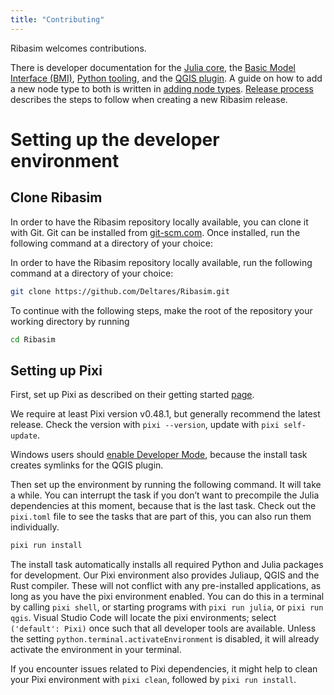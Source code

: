 ```yaml
---
title: "Contributing"
---
```


Ribasim welcomes contributions.

There is developer documentation for the [Julia core](/dev/core.qmd), the [Basic Model Interface (BMI)](/dev/bmi.qmd), [Python tooling](/dev/python.qmd), and the [QGIS plugin](/dev/qgis.qmd).
A guide on how to add a new node type to both is written in [adding node types](/dev/addnode.qmd).
[Release process](/dev/release.qmd) describes the steps to follow when creating a new Ribasim release.

# Setting up the developer environment

## Clone Ribasim

In order to have the Ribasim repository locally available, you can clone it with Git.
Git can be installed from [git-scm.com](https://git-scm.com/downloads).
Once installed, run the following command at a directory of your choice:

In order to have the Ribasim repository locally available, run the following command at a directory of your choice:

```sh
git clone https://github.com/Deltares/Ribasim.git
```

To continue with the following steps, make the root of the repository your working directory by running

```sh
cd Ribasim
```

## Setting up Pixi

First, set up Pixi as described on their getting started [page](https://prefix.dev/docs/pixi/overview).

We require at least Pixi version v0.48.1, but generally recommend the latest release.
Check the version with `pixi --version`, update with `pixi self-update`.

Windows users should [enable Developer Mode](https://learn.microsoft.com/en-us/windows/apps/get-started/enable-your-device-for-development#activate-developer-mode), because the install task creates symlinks for the QGIS plugin.

Then set up the environment by running the following command. It will take a while.
You can interrupt the task if you don't want to precompile the Julia dependencies at this moment, because that is the last task.
Check out the `pixi.toml` file to see the tasks that are part of this, you can also run them individually.

```sh
pixi run install
```

The install task automatically installs all required Python and Julia packages for development.
Our Pixi environment also provides Juliaup, QGIS and the Rust compiler.
These will not conflict with any pre-installed applications, as long as you have the pixi environment enabled.
You can do this in a terminal by calling `pixi shell`, or starting programs with `pixi run julia`, or `pixi run qgis`.
Visual Studio Code will locate the pixi environments; select `('default': Pixi)` once such that all developer tools are available.
Unless the setting `python.terminal.activateEnvironment` is disabled, it will already activate the environment in your terminal.

If you encounter issues related to Pixi dependencies, it might help to clean your Pixi environment with `pixi clean`, followed by `pixi run install`.
